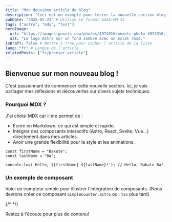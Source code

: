 ```yaml
---
title: "Mon deuxième article de blog"
description: "Ceci est un exemple pour tester la nouvelle section blog de mon portfolio."
pubDate: "2025-05-23" # Utilise le format AAAA-MM-JJ
tags: ["astro", "mdx", "test"]
heroImage:
  url: "https://images.pexels.com/photos/4974916/pexels-photo-4974916.jpeg?auto=compress&cs=tinysrgb&w=1260&h=750&dpr=1"
  alt: "Le logo Astro sur un fond sombre avec un éclat rose."
isDraft: false # Mettre à true pour cacher l'article de la liste
lang: "fr" # Langue de l'article
relatedPosts: ["fr/premier-article"]
---
```


## Bienvenue sur mon nouveau blog !

C'est passionnant de commencer cette nouvelle section. Ici, je vais partager mes réflexions et découvertes sur divers sujets techniques.

### Pourquoi MDX ?

J'ai choisi MDX car il me permet de :

- Écrire en Markdown, ce qui est simple et rapide.
- Intégrer des composants interactifs (Astro, React, Svelte, Vue...) directement dans mes articles.
- Avoir une grande flexibilité pour le style et les animations.

```tsx
const firstName = "Bakate";
const lastName = "Ba";

console.log(`Hello, ${firstName} ${lastName}!`); // Hello, Bakate Ba!
```

### Un exemple de composant

Voici un compteur simple pour illustrer l'intégration de composants.
(Nous devrons créer ce composant `SimpleCounter.astro` ou `.tsx` plus tard)

{/* <SimpleCounter client:load /> */}

Restez à l'écoute pour plus de contenu!
